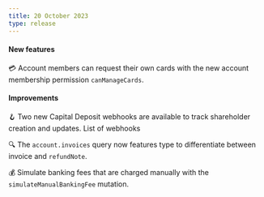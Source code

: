 ```yaml
---
title: 20 October 2023
type: release
---
```


#### New features

💳 Account members can request their own cards with the new account membership permission `canManageCards`.

#### Improvements

🪝 Two new Capital Deposit webhooks are available to track shareholder creation and
updates. List of webhooks

🔍 The `account.invoices` query now features type to differentiate between invoice and `refundNote`.

💰 Simulate banking fees that are charged manually with the `simulateManualBankingFee` mutation.
